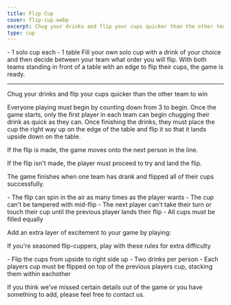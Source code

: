```yaml
---
title: Flip Cup
cover: flip-cup.webp
excerpt: Chug your drinks and flip your cups quicker than the other team to win
type: cup
---
```


<GameHero
  cover="/BeerGoggleGames/images/flip-cup.webp"
  alt="Flip Cup"
/>

<GameSection title="Equipment" icon="/BeerGoggleGames/images/liquor.webp">
-   1 solo cup each
-   1 table
</GameSection>

<GameSection title="Setup" icon="/BeerGoggleGames/images/settings.webp">
Fill your own solo cup with a drink of your choice and then decide between your team what order you will flip. With both teams standing in front of a table with an edge to flip their cups, the game is ready.

* * *
</GameSection>

<GameSection title="Aim of the Game" icon="/BeerGoggleGames/images/target.webp">
<p>Chug your drinks and flip your cups quicker than the other team to win</p>
</GameSection>

<GameSection title="How to Play" icon="/BeerGoggleGames/images/question.webp">
Everyone playing must begin by counting down from 3 to begin. Once the game starts, only the first player in each team can begin chugging their drink as quick as they can. Once finishing the drinks, they must place the cup the right way up on the edge of the table and flip it so that it lands upside down on the table.

If the flip is made, the game moves onto the next person in the line.

If the flip isn't made, the player must proceed to try and land the flip.

The game finishes when one team has drank and flipped all of their cups successfully.
</GameSection>

<GameSection title="Rules" icon="/BeerGoggleGames/images/rules.webp">
-   The flip can spin in the air as many times as the player wants
-   The cup can't be tampered with mid-flip
-   The next player can't take their turn or touch their cup until the previous player lands their flip
-   All cups must be filled equally
</GameSection>

<GameSection title="Special Edition" icon="/BeerGoggleGames/images/special.webp">
<p>Add an extra layer of excitement to your game by playing:</p>
</GameSection>

<GameSection title="**Pro Version**" icon="/BeerGoggleGames/images/question.webp">
<p>If you're seasoned flip-cuppers, play with these rules for extra difficulty</p>
</GameSection>

<GameSection title="Rules:" icon="/BeerGoggleGames/images/rules.webp">
-   Flip the cups from upside to right side up
-   Two drinks per person
-   Each players cup must be flipped on top of the previous players cup, stacking them within eachother
</GameSection>

<ShareButtons title="Flip Cup" />

<FeedbackCard>
<p>If you think we've missed certain details out of the game or you have something to add, please feel free to contact us.</p>
</FeedbackCard>
